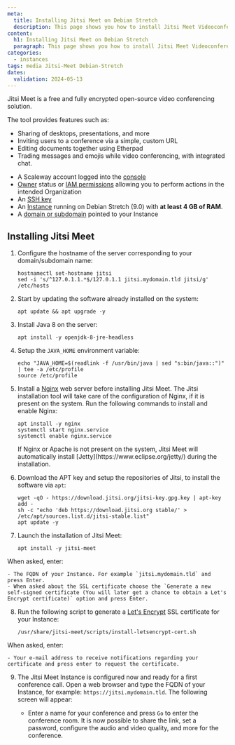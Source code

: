 ```yaml
---
meta:
  title: Installing Jitsi Meet on Debian Stretch
  description: This page shows you how to install Jitsi Meet Videoconferencing on Debian Stretch
content:
  h1: Installing Jitsi Meet on Debian Stretch
  paragraph: This page shows you how to install Jitsi Meet Videoconferencing on Debian Stretch
categories:
  - instances
tags: media Jitsi-Meet Debian-Stretch
dates:
  validation: 2024-05-13
---
```



Jitsi Meet is a free and fully encrypted open-source video conferencing solution.

The tool provides features such as:
* Sharing of desktops, presentations, and more
* Inviting users to a conference via a simple, custom URL
* Editing documents together using Etherpad
* Trading messages and emojis while video conferencing, with integrated chat.

<Macro id="requirements" />

- A Scaleway account logged into the [console](https://console.scaleway.com/)
- [Owner](/identity-and-access-management/iam/concepts/#owner) status or [IAM permissions](/identity-and-access-management/iam/concepts/#permission) allowing you to perform actions in the intended Organization
- An [SSH key](/identity-and-access-management/organizations-and-projects/how-to/create-ssh-key/)
- An [Instance](/compute/instances/how-to/create-an-instance) running on Debian Stretch (9.0) with **at least 4 GB of RAM**.
- A [domain or subdomain](/network/domains-and-dns/quickstart/) pointed to your Instance

## Installing Jitsi Meet

1. Configure the hostname of the server corresponding to your domain/subdomain name:
    ```
    hostnamectl set-hostname jitsi
    sed -i 's/^127.0.1.1.*$/127.0.1.1 jitsi.mydomain.tld jitsi/g' /etc/hosts
    ```
2. Start by updating the software already installed on the system:
    ```
    apt update && apt upgrade -y
    ```
3. Install Java 8 on the server:
    ```
    apt install -y openjdk-8-jre-headless
    ```
4. Setup the `JAVA_HOME` environment variable:
    ```
    echo "JAVA_HOME=$(readlink -f /usr/bin/java | sed "s:bin/java::")" | tee -a /etc/profile
    source /etc/profile
    ```
5. Install a [Nginx](https://nginx.org/) web server before installing Jitsi Meet. The Jitsi installation tool will take care of the configuration of Nginx, if it is present on the system. Run the following commands to install and enable Nginx:
    ```
    apt install -y nginx
    systemctl start nginx.service
    systemctl enable nginx.service
    ```

    <Message type="important">
      If Nginx or Apache is not present on the system, Jitsi Meet will automatically install [Jetty](https://www.eclipse.org/jetty/) during the installation.
    </Message>
6. Download the APT key and setup the repositories of Jitsi, to install the software via `apt`:
    ```
    wget -qO - https://download.jitsi.org/jitsi-key.gpg.key | apt-key add -
    sh -c "echo 'deb https://download.jitsi.org stable/' > /etc/apt/sources.list.d/jitsi-stable.list"
    apt update -y
    ```
7. Launch the installation of Jitsi Meet:
    ```
    apt install -y jitsi-meet
    ```

  When asked, enter:

    - The FQDN of your Instance. For example `jitsi.mydomain.tld` and press Enter.
    - When asked about the SSL certificate choose the `Generate a new self-signed certificate (You will later get a chance to obtain a Let's Encrypt certificate)` option and press Enter.
8. Run the following script to generate a [Let's Encrypt](https://letsencrypt.org/) SSL certificate for your Instance:
    ```
    /usr/share/jitsi-meet/scripts/install-letsencrypt-cert.sh
    ```

  When asked, enter:

    - Your e-mail address to receive notifications regarding your certificate and press enter to request the certificate.
9. The Jitsi Meet Instance is configured now and ready for a first conference call. Open a web browser and type the FQDN of your Instance, for example: `https://jitsi.mydomain.tld`. The following screen will appear:
    <Lightbox src="scaleway-jitsi_home_2.webp" alt="" />

    - Enter a name for your conference and press `Go` to enter the conference room. It is now possible to share the link, set a password, configure the audio and video quality, and more for the conference.

    <Lightbox src="scaleway-jitsi-meet-conf-call-2.webp" alt="" />